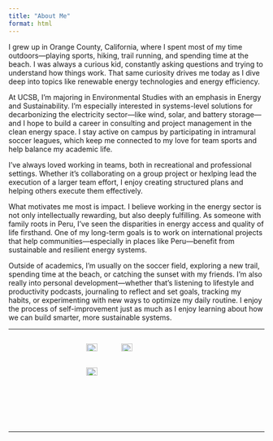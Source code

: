 ```yaml
---
title: "About Me"
format: html
---
```


I grew up in Orange County, California, where I spent most of my time outdoors—playing sports, hiking, trail running, and spending time at the beach. I was always a curious kid, constantly asking questions and trying to understand how things work. That same curiosity drives me today as I dive deep into topics like renewable energy technologies and energy efficiency.

At UCSB, I’m majoring in Environmental Studies with an emphasis in Energy and Sustainability. I’m especially interested in systems-level solutions for decarbonizing the electricity sector—like wind, solar, and battery storage—and I hope to build a career in consulting and project management in the clean energy space. I stay active on campus by participating in intramural soccer leagues, which keep me connected to my love for team sports and help balance my academic life.

I’ve always loved working in teams, both in recreational and professional settings. Whether it’s collaborating on a group project or hexlping lead the execution of a larger team effort, I enjoy creating structured plans and helping others execute them effectively.

What motivates me most is impact. I believe working in the energy sector is not only intellectually rewarding, but also deeply fulfilling. As someone with family roots in Peru, I’ve seen the disparities in energy access and quality of life firsthand. One of my long-term goals is to work on international projects that help communities—especially in places like Peru—benefit from sustainable and resilient energy systems.

Outside of academics, I’m usually on the soccer field, exploring a new trail, spending time at the beach, or catching the sunset with my friends. I’m also really into personal development—whether that’s listening to lifestyle and productivity podcasts, journaling to reflect and set goals, tracking my habits, or experimenting with new ways to optimize my daily routine. I enjoy the process of self-improvement just as much as I enjoy learning about how we can build smarter, more sustainable systems.

------------------------------------------------------------------------

::: {style="display: flex; gap: 16px; justify-content: center;"}
![](media/YoungSoccerPic.jpg){alt="Hiking" width="33%"} <img src="media/sunset.jpg" alt="Sunset" width="33%"/>![](media/IMTeamPic.jpg){alt="Soccer" width="33%"}
:::

------------------------------------------------------------------------